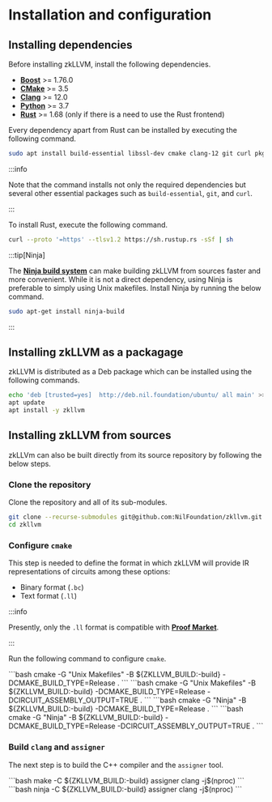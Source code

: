 
# Installation and configuration

## Installing dependencies

Before installing zkLLVM, install the following dependencies.

- [**Boost**](https://www.boost.org/) >= 1.76.0
- [**CMake**](https://cmake.org/) >= 3.5
- [**Clang**](https://clang.llvm.org/) >= 12.0
- [**Python**](https://www.python.org/) >= 3.7
- [**Rust**](https://www.rust-lang.org/) >= 1.68 (only if there is a need to use the Rust frontend)

Every dependency apart from Rust can be installed by executing the following command.

```bash
sudo apt install build-essential libssl-dev cmake clang-12 git curl pkg-config libboost-all-dev
```

:::info

Note that the command installs not only the required dependencies but several other essential packages such as `build-essential`, `git`, and `curl`.

:::

To install Rust, execute the following command.

```bash
curl --proto '=https' --tlsv1.2 https://sh.rustup.rs -sSf | sh
```

:::tip[Ninja]

The [**Ninja build system**](https://ninja-build.org/) can make building zkLLVM from sources faster and more convenient. While it is not a direct dependency, using Ninja is preferable to simply using Unix makefiles. Install Ninja by running the below command.

```bash
sudo apt-get install ninja-build
```

:::

## Installing zkLLVM as a packagage

zkLLVM is distributed as a Deb package which can be installed using the following commands.

```bash
echo 'deb [trusted=yes]  http://deb.nil.foundation/ubuntu/ all main' >>/etc/apt/sources.list
apt update
apt install -y zkllvm
```

## Installing zkLLVM from sources

zkLLVm can also be built directly from its source repository by following the below steps.

### Clone the repository

Clone the repository and all of its sub-modules.

```bash
git clone --recurse-submodules git@github.com:NilFoundation/zkllvm.git
cd zkllvm
```

### Configure `cmake`

This step is needed to define the format in which zkLLVM will provide IR representations of circuits among these options:

- Binary format (`.bc`)
- Text format (`.ll`)

:::info

Presently, only the `.ll` format is compatible with [**Proof Market**](../../proof-market/intro).

:::

Run the following command to configure `cmake`.

<Tabs>
  <TabItem value='bcUnix' label='.bc (Unix)'>
    ```bash
    cmake -G "Unix Makefiles" -B ${ZKLLVM_BUILD:-build} -DCMAKE_BUILD_TYPE=Release .
    ```
  </TabItem>
  <TabItem value='llUnix' label='.ll (Unix)'>
    ```bash
    cmake -G "Unix Makefiles" -B ${ZKLLVM_BUILD:-build} -DCMAKE_BUILD_TYPE=Release -DCIRCUIT_ASSEMBLY_OUTPUT=TRUE .
    ```
  </TabItem>
  <TabItem value='bcNinja' label='.bc (Ninja)'>
    ```bash
    cmake -G "Ninja" -B ${ZKLLVM_BUILD:-build} -DCMAKE_BUILD_TYPE=Release .
    ```
  </TabItem>
  <TabItem value='llNinja' label='.ll (Ninja)'>
    ```bash
    cmake -G "Ninja" -B ${ZKLLVM_BUILD:-build} -DCMAKE_BUILD_TYPE=Release -DCIRCUIT_ASSEMBLY_OUTPUT=TRUE .
    ```
  </TabItem>
</Tabs>

### Build `clang` and `assigner`

The next step is to build the C++ compiler and the `assigner` tool.

<Tabs groupId='buildSystem'>
  <TabItem value='unix' label='Unix'>
    ```bash
    make -C ${ZKLLVM_BUILD:-build} assigner clang -j$(nproc)
    ```
  </TabItem>
  <TabItem value='ninja' label='Ninja'>
    ```bash
    ninja -C ${ZKLLVM_BUILD:-build} assigner clang -j$(nproc)
    ```
  </TabItem>
</Tabs>
